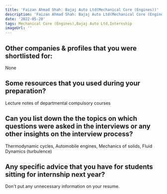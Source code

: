 ```yaml
---
title: 'Faizan Ahmad Shah: Bajaj Auto Ltd(Mechanical Core (Engines))'
description: 'Faizan Ahmad Shah: Bajaj Auto Ltd(Mechanical Core (Engines))'
date: '2022-05-20'
tags: Mechanical Core (Engines),Bajaj Auto Ltd,Internship
imageUrl: ''
---
```


## Other companies & profiles that you were shortlisted for:
None

## Some resources that you used during your preparation?
Lecture notes of departmental compulsory courses

## Can you list down the the topics on which questions were asked in the interviews or any other insights on the interview process?
Thermodynamic cycles, Automobile engines, Mechanics of solids, Fluid Dynamics (turbulence)

## Any specific advice that you have for students sitting for internship next year?
Don't put any unnecessary information on your resume. 

